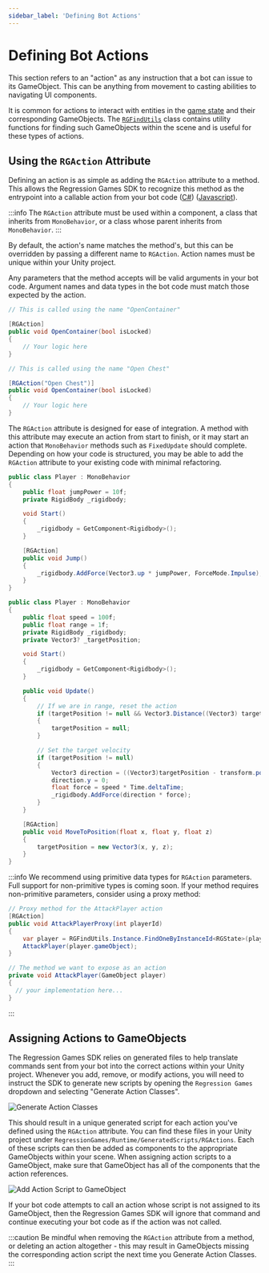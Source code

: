 ```yaml
---
sidebar_label: 'Defining Bot Actions'
---
```



# Defining Bot Actions

This section refers to an "action" as any instruction that a bot can issue to its GameObject.
This can be anything from movement to casting abilities to navigating UI components.

It is common for actions to interact with entities in the [game state](./RGState) and their corresponding GameObjects.
The [`RGFindUtils`](./RGFindUtils) class contains utility functions for finding such GameObjects within the scene and is
useful for these types of actions.

## Using the `RGAction` Attribute

Defining an action is as simple as adding the `RGAction` attribute to a method.
This allows the Regression Games SDK to recognize this method as the entrypoint into a callable action from your bot code ([C#](./csharp/configuration)) ([Javascript](./javascript/configuration)).

:::info
The `RGAction` attribute must be used within a component, a class that inherits from `MonoBehavior`, or a class whose parent inherits from `MonoBehavior`.
:::

By default, the action's name matches the method's, but this can be overridden by passing a different name to `RGAction`.
Action names must be unique within your Unity project.

Any parameters that the method accepts will be valid arguments in your bot code.
Argument names and data types in the bot code must match those expected by the action.

<Tabs>
<TabItem value="action_with_default_name" label="RGAction" default>

```cs
// This is called using the name "OpenContainer"

[RGAction]
public void OpenContainer(bool isLocked)
{
    // Your logic here
}
```

</TabItem>
<TabItem value="action_with_name" label="RGAction with Overridden Name">

```cs
// This is called using the name "Open Chest"

[RGAction("Open Chest")]
public void OpenContainer(bool isLocked)
{
    // Your logic here
}
```

</TabItem>
</Tabs>

The `RGAction` attribute is designed for ease of integration.
A method with this attribute may execute an action from start to finish, or it may start an action that `MonoBehavior` methods such as `FixedUpdate` should complete.
Depending on how your code is structured, you may be able to add the `RGAction` attribute to your existing code with minimal refactoring.

<Tabs>
<TabItem value="complete_action" label="RGAction Completes the Action" default>

```cs
public class Player : MonoBehavior
{
    public float jumpPower = 10f;
    private RigidBody _rigidbody;

    void Start()
    {
        _rigidbody = GetComponent<Rigidbody>();
    }

    [RGAction]
    public void Jump()
    {
        _rigidbody.AddForce(Vector3.up * jumpPower, ForceMode.Impulse);
    }
}
```

</TabItem>
<TabItem value="action_with_update" label="RGAction Starts the Action">

```cs
public class Player : MonoBehavior
{
    public float speed = 100f;
    public float range = 1f;
    private RigidBody _rigidbody;
    private Vector3? _targetPosition;

    void Start()
    {
        _rigidbody = GetComponent<Rigidbody>();
    }

    public void Update()
    {
        // If we are in range, reset the action
        if (targetPosition != null && Vector3.Distance((Vector3) targetPosition, transform.position) < range)
        {
            targetPosition = null;
        }

        // Set the target velocity
        if (targetPosition != null)
        {
            Vector3 direction = ((Vector3)targetPosition - transform.position).normalized;
            direction.y = 0;
            float force = speed * Time.deltaTime;
            _rigidbody.AddForce(direction * force);
        }
    }

    [RGAction]
    public void MoveToPosition(float x, float y, float z)
    {
        targetPosition = new Vector3(x, y, z);
    }
}
```

</TabItem>
</Tabs>

:::info
We recommend using primitive data types for `RGAction` parameters.
    Full support for non-primitive types is coming soon.
    If your method requires non-primitive parameters, consider using a proxy method:

```cs
// Proxy method for the AttackPlayer action
[RGAction]
public void AttackPlayerProxy(int playerId)
{
    var player = RGFindUtils.Instance.FindOneByInstanceId<RGState>(playerId);
    AttackPlayer(player.gameObject);
}

// The method we want to expose as an action
private void AttackPlayer(GameObject player)
{
  // your implementation here...
}
```

:::

## Assigning Actions to GameObjects

The Regression Games SDK relies on generated files to help translate commands sent from your bot into the correct actions within your Unity project.
Whenever you add, remove, or modify actions, you will need to instruct the SDK to generate new scripts by opening the `Regression Games` dropdown and selecting "Generate Action Classes".

![Generate Action Classes](img/rg-action/generate-action-classes.png)

This should result in a unique generated script for each action you've defined using the `RGAction` attribute.
You can find these files in your Unity project under `RegressionGames/Runtime/GeneratedScripts/RGActions`.
Each of these scripts can then be added as components to the appropriate GameObjects within your scene.
When assigning action scripts to a GameObject, make sure that GameObject has all of the components that the action references.

![Add Action Script to GameObject](img/rg-action/add-action-script-to-game-object.png)

If your bot code attempts to call an action whose script is not assigned to its GameObject,
then the Regression Games SDK will ignore that command and continue executing your bot code as if the action was not called.

:::caution
Be mindful when removing the `RGAction` attribute from a method, or deleting an action altogether -
this may result in GameObjects missing the corresponding action script the next time you Generate Action Classes.
:::
